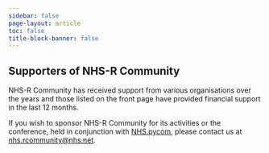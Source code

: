 ```yaml
---
sidebar: false
page-layout: article
toc: false
title-block-banner: false
---
```


## Supporters of NHS-R Community

NHS-R Community has received support from various organisations over the years and those listed on the front page have provided financial support in the last 12 months.

If you wish to sponsor NHS-R Community for its activities or the conference, held in conjunction with [NHS.pycom](https://nhs-pycom.net/), please contact us at [nhs.rcommunity@nhs.net](mailto:nhs.rcommunity@nhs.net).
